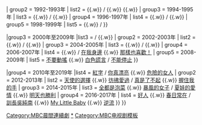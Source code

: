 {{Navbox
|name    = MBC晨間連續劇
|titlestyle   = background-color:#cc0000; color:#f0b2b2;
|title   =  [[File:Munhwa Broadcasting Company.svg|45px|link=文化廣播公司]] [[MBC晨間連續劇|{{color|white|晨間連續劇}}]]
|state = <includeonly>collapsed</includeonly>
|groupstyle = background-color:#cc0000; color:white;
|group1  = 1981年至1989年
|list1   = {{Navbox subgroup
|groupstyle = background-color:#f0b2b2; 
| group1  = 1981年
| list1   = {{link-ko|擁抱 (1981年電視劇)|포옹 (1981년 드라마)|擁抱}}
| group2  = 1983年
| list2   = {{link-ko|新娘子 (1983年電視劇)|새댁|新娘子}}
}}

|group2  = 1990年至1999年
|list2   = {{Navbox subgroup
|groupstyle = background-color:#f0b2b2; 
| group1  = 1990-1991年
| list1   = {{link-ko|我愛你 (1990年電視劇)|사랑해 당신을 (1990년 드라마)|我愛你}} {{.w}} {{link-ko|仍然49歲|아직은 마흔아홉}} / {{link-ko|另一種幸福|또 하나의 행복}} {{.w}} {{link-ko|末路的中產階級|말로만 중산층}}
| group2  = 1992-1993年
| list2   = {{link-ko|兩姊妹|두 자매}} {{.w}} {{link-ko|不再愛任何人|이젠 아무도 사랑하지 않는다}} / {{link-ko|牽牛花 (電視劇)|나팔꽃 (드라마)|牽牛花}} {{.w}} {{link-ko|沒有你幸福嗎|당신 없는 행복이란}} {{.w}} {{link-ko|姊妹們|자매들}}
| group3  = 1994-1995年
| list3   = {{link-ko|天國的陌生人|천국의 나그네}} {{.w}} {{link-ko|大姊 (1994年電視劇)|큰 언니 (1994년 드라마)|大姊}} / {{link-ko|幸福 (韓國電視劇)|행복 (1995년 드라마)|幸福}} {{.w}} {{link-ko|真實 (韓國電視劇)|진실 (1995년 드라마)|真實}}
| group4  = 1996-1997年
| list4   = {{link-ko|甜蜜的人生 (韓國電視劇)|달콤한 인생 (1996년 드라마)|甜蜜的人生}} {{.w}} {{link-ko|路上的女人|길 위의 여자}} / {{link-ko|不能忘記|못 잊어 (1997년 드라마)}} {{.w}} {{link-ko|愛情與離別|사랑과 이별 (1997년 드라마)}}
| group5  = 1998-1999年
| list5   = {{link-ko|老大 (1998年電視劇)|맏이 (1998년 드라마)|老大}} {{.w}} {{link-ko|對於愛情|사랑을 위하여 (1998년 드라마)}} / {{link-ko|美麗的選擇|아름다운 선택}}
}}

|group3  = 2000年至2009年
|list3   = {{Navbox subgroup
|groupstyle = background-color:#f0b2b2; 
| group1 = 2000-2001年
| list1  = {{link-ko|這感覺真好|느낌이 좋아 (드라마)}} {{.w}} {{link-ko|愛得更多|사랑할수록}} / {{link-ko|我心中的寶石盒|내 마음의 보석상자}} {{.w}} {{link-ko|想念的臉孔|보고싶은 얼굴}}
| group2 = 2002-2003年
| list2  = {{link-ko|我的名字是公主|내 이름은 공주}} {{.w}} {{link-ko|黃金馬車|황금마차}} / {{link-ko|妳還有夢嗎|그대 아직도 꿈꾸고 있는가 (2003년 드라마)}} {{.w}} {{link-ko|聖女與魔女|성녀와 마녀 (드라마)}}
| group3  = 2004-2005年
| list3   = {{link-ko|烈情|열정 (2004년 드라마)}} {{.w}} {{link-ko|冰點 (2004年電視劇)|빙점 (2004년 드라마)|冰點}} / {{link-ko|金藥局的女兒們|김약국의 딸들 (드라마)}} {{.w}} {{link-ko|姊妹海|자매바다}}
| group4  = 2006-2007年
| list4   = {{link-ko|愛情現在結束了|이제 사랑은 끝났다}} {{.w}} {{link-ko|珍惜現在|있을 때 잘해!!}} / [[在我身邊]] {{.w}} [[還是喜歡你|那樣也喜歡！]]
| group5  = 2008-2009年
| list5   = [[不要動搖]] {{.w}} [[愛的謊言|白色謊言]] / [[不能停止]]
}}

|group4  = 2010年至2019年
|list4   = {{Navbox subgroup
|groupstyle = background-color:#f0b2b2; 
| group1 = 2010-2011年
| list1  = [[粉紅色口紅]] {{.w}} [[愛的烙印 紅字|紅字]] / [[你真漂亮]] {{.w}} [[危險的女人]]
| group2 = 2012-2013年
| list2  = [[天使的選擇]] {{.w}} [[彷彿愛過]] / [[真是了不起]] {{.w}} [[握住我的手]]
| group3 = 2014-2015年
| list3  = [[全都是泡菜]] {{.w}} [[暴風的女子]] / [[夏娃的愛情]] {{.w}} [[明天也勝利]]
| group4 = 2016-2017年
| list4  = [[好人 (電視劇)|好人]] {{.w}} [[春日常在]] / [[訓長吳純南]] {{.w}} [[My Little Baby]] {{.w}} [[逆流]]
}}
}}
<includeonly>[[Category:MBC晨間連續劇]]</includeonly>
<noinclude>
[[Category:MBC晨間連續劇|*{{PAGENAME}}]]
[[Category:MBC电视剧模板]]
</noinclude>